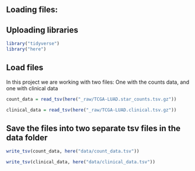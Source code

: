 ## Loading files:

## Uploading libraries

```r
library("tidyverse")
library("here")
```

## Load files

In this project we are working with two files: One with the counts data, and one with clinical data

```r
count_data = read_tsv(here("_raw/TCGA-LUAD.star_counts.tsv.gz"))
```

```r
clinical_data = read_tsv(here("_raw/TCGA-LUAD.clinical.tsv.gz"))
```

## Save the files into two separate tsv files in the data folder

```r
write_tsv(count_data, here("data/count_data.tsv"))
```

```r
write_tsv(clinical_data, here("data/clinical_data.tsv"))
```
